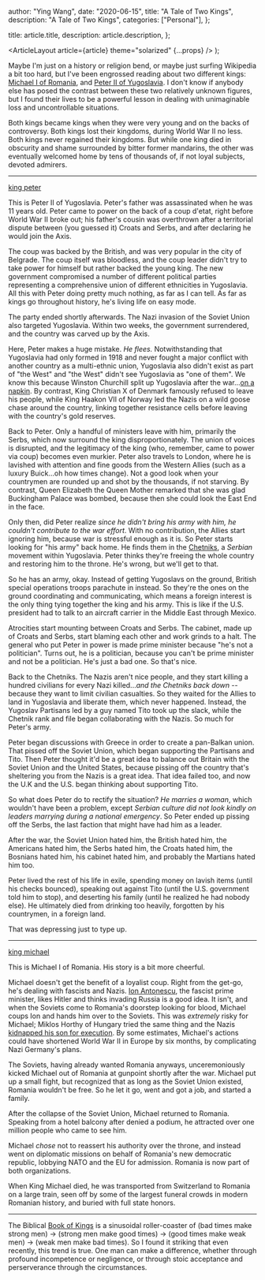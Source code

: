 
  author: "Ying Wang",
  date: "2020-06-15",
  title: "A Tale of Two Kings",
  description: "A Tale of Two Kings",
  categories: ["Personal"],
};

  title: article.title,
  description: article.description,
};

  <ArticleLayout article={article} theme="solarized" {...props} />
);

Maybe I'm just on a history or religion bend, or maybe just surfing Wikipedia a
bit too hard, but I've been engrossed reading about two different kings:
[Michael I of Romania](https://en.wikipedia.org/wiki/Michael_I_of_Romania), and
[Peter II of Yugoslavia](https://en.wikipedia.org/wiki/Peter_II_of_Yugoslavia).
I don't know if anybody else has posed the contrast between these two relatively
unknown figures, but I found their lives to be a powerful lesson in dealing with
unimaginable loss and uncontrollable situations.

Both kings became kings when they were very young and on the backs of
controversy. Both kings lost their kingdoms, during World War II no less. Both
kings never regained their kingdoms. But while one king died in obscurity and
shame surrounded by bitter former mandarins, the other was eventually welcomed
home by tens of thousands of, if not loyal subjects, devoted admirers.

---

[king peter](/img/posts/2020/06/15/two_kings_2.jpg)

This is Peter II of Yugoslavia. Peter's father was assassinated when he was 11
years old. Peter came to power on the back of a coup d'etat, right before World
War II broke out; his father's cousin was overthrown after a territorial dispute
between (you guessed it) Croats and Serbs, and after declaring he would join the
Axis.

The coup was backed by the British, and was very popular in the city of
Belgrade. The coup itself was bloodless, and the coup leader didn't try to take
power for himself but rather backed the young king. The new government
compromised a number of different political parties representing a comprehensive
union of different ethnicities in Yugoslavia. All this with Peter doing pretty
much nothing, as far as I can tell. As far as kings go throughout history, he's
living life on easy mode.

The party ended shortly afterwards. The Nazi invasion of the Soviet Union also
targeted Yugoslavia. Within two weeks, the government surrendered, and the
country was carved up by the Axis.

Here, Peter makes a huge mistake. _He flees._ Notwithstanding that Yugoslavia
had only formed in 1918 and never fought a major conflict with another country
as a multi-ethnic union, Yugoslavia also didn't exist as part of "the West" and
"the West" didn't see Yugoslavia as "one of them". We know this because Winston
Churchill split up Yugoslavia after the war...[on a
napkin](https://en.wikipedia.org/wiki/Percentages_agreement). By contrast, King
Christian X of Denmark famously refused to leave his people, while King Haakon
VII of Norway led the Nazis on a wild goose chase around the country, linking
together resistance cells before leaving with the country's gold reserves.

Back to Peter. Only a handful of ministers leave with him, primarily the Serbs,
which now surround the king disproportionately. The union of voices is
disrupted, and the legitimacy of the king (who, remember, came to power via
coup) becomes even murkier. Peter also travels to London, where he is lavished
with attention and fine goods from the Western Allies (such as a luxury
Buick...oh how times change). Not a good look when your countrymen are rounded
up and shot by the thousands, if not starving. By contrast, Queen Elizabeth the
Queen Mother remarked that she was glad Buckingham Palace was bombed, because
then she could look the East End in the face.

Only then, did Peter realize _since he didn't bring his army with him, he
couldn't contribute to the war effort_. With no contribution, the Allies start
ignoring him, because war is stressful enough as it is. So Peter starts looking
for "his army" back home. He finds them in the
[Chetniks](https://en.wikipedia.org/wiki/Chetniks), a _Serbian_ movement within
Yugoslavia. Peter thinks they're freeing the whole country and restoring him to
the throne. He's wrong, but we'll get to that.

So he has an army, okay. Instead of getting Yugoslavs on the ground, British
special operations troops parachute in instead. So they're the ones on the
ground coordinating and communicating, which means a foreign interest is the
only thing tying together the king and his army. This is like if the U.S.
president had to talk to an aircraft carrier in the Middle East through Mexico.

Atrocities start mounting between Croats and Serbs. The cabinet, made up of
Croats and Serbs, start blaming each other and work grinds to a halt. The
general who put Peter in power is made prime minister because "he's not a
politician". Turns out, he is a politician, because you can't be prime minister
and not be a politician. He's just a bad one. So that's nice.

Back to the Chetniks. The Nazis aren't nice people, and they start killing a
hundred civilians for every Nazi killed..._and the Chetniks back down_ --
because they want to limit civilian casualties. So they waited for the Allies to
land in Yugoslavia and liberate them, which never happened. Instead, the
Yugoslav Partisans led by a guy named Tito took up the slack, while the Chetnik
rank and file began collaborating with the Nazis. So much for Peter's army.

Peter began discussions with Greece in order to create a pan-Balkan union. That
pissed off the Soviet Union, which began supporting the Partisans and Tito. Then
Peter thought it'd be a great idea to balance out Britain with the Soviet Union
and the United States, because pissing off the country that's sheltering you
from the Nazis is a great idea. That idea failed too, and now the U.K and the
U.S. began thinking about supporting Tito.

So what does Peter do to rectify the situation? _He marries a woman_, which
wouldn't have been a problem, except _Serbian culture did not look kindly on
leaders marrying during a national emergency_. So Peter ended up pissing off the
Serbs, the last faction that might have had him as a leader.

After the war, the Soviet Union hated him, the British hated him, the Americans
hated him, the Serbs hated him, the Croats hated him, the Bosnians hated him,
his cabinet hated him, and probably the Martians hated him too.

Peter lived the rest of his life in exile, spending money on lavish items (until
his checks bounced), speaking out against Tito (until the U.S. government told
him to stop), and deserting his family (until he realized he had nobody else).
He ultimately died from drinking too heavily, forgotten by his countrymen, in a
foreign land.

That was depressing just to type up.

---

[king michael](/img/posts/2020/06/15/two_kings_1.jpg)

This is Michael I of Romania. His story is a bit more cheerful.

Michael doesn't get the benefit of a loyalist coup. Right from the get-go, he's
dealing with fascists and Nazis. [Ion
Antonescu](https://en.wikipedia.org/wiki/Ion_Antonescu), the fascist prime
minister, likes Hitler and thinks invading Russia is a good idea. It isn't, and
when the Soviets come to Romania's doorstep looking for blood, Michael coups Ion
and hands him over to the Soviets. This was _extremely_ risky for Michael;
Miklos Horthy of Hungary tried the same thing and the Nazis [kidnapped his son
for execution](https://en.wikipedia.org/wiki/Mikl%C3%B3s_Horthy). By some
estimates, Michael's actions could have shortened World War II in Europe by six
months, by complicating Nazi Germany's plans.

The Soviets, having already wanted Romania anyways, unceremoniously kicked
Michael out of Romania at gunpoint shortly after the war. Michael put up a small
fight, but recognized that as long as the Soviet Union existed, Romania wouldn't
be free. So he let it go, went and got a job, and started a family.

After the collapse of the Soviet Union, Michael returned to Romania. Speaking
from a hotel balcony after denied a podium, he attracted over one million people
who came to see him.

Michael _chose_ not to reassert his authority over the throne, and instead went
on diplomatic missions on behalf of Romania's new democratic republic, lobbying
NATO and the EU for admission. Romania is now part of both organizations.

When King Michael died, he was transported from Switzerland to Romania on a
large train, seen off by some of the largest funeral crowds in modern Romanian
history, and buried with full state honors.

---

The Biblical [Book of Kings](https://en.wikipedia.org/wiki/Books_of_Kings) is a
sinusoidal roller-coaster of (bad times make strong men) -> (strong men make
good times) -> (good times make weak men) -> (weak men make bad times). So I
found it striking that even recently, this trend is true. One man can make a
difference, whether through profound incompetence or negligence, or through
stoic acceptance and perserverance through the circumstances.
